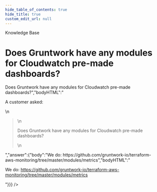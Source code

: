 ```yaml
---
hide_table_of_contents: true
hide_title: true
custom_edit_url: null
---
```



<CenterLayout>
<span className="searchCategory">Knowledge Base</span>
<h1>Does Gruntwork have any modules for Cloudwatch pre-made dashboards?</h1>
<GitHub discussion={{"id":"D_kwDOF8slf84AN5IX","number":40,"author":{"login":"zackproser"},"title":"Does Gruntwork have any modules for Cloudwatch pre-made dashboards?","body":"A customer asked: \r\n> Does Gruntwork have any modules for Cloudwatch pre-made dashboards?","bodyHTML":"<p dir=\"auto\">A customer asked:</p>\n<blockquote>\n<p dir=\"auto\">Does Gruntwork have any modules for Cloudwatch pre-made dashboards?</p>\n</blockquote>","answer":{"body":"We do: https://github.com/gruntwork-io/terraform-aws-monitoring/tree/master/modules/metrics","bodyHTML":"<p dir=\"auto\">We do: <a href=\"https://github.com/gruntwork-io/terraform-aws-monitoring/tree/master/modules/metrics\">https://github.com/gruntwork-io/terraform-aws-monitoring/tree/master/modules/metrics</a></p>"}}} />

</CenterLayout>
  

<!-- ##DOCS-SOURCER-START
{
  "sourcePlugin": "github-discussions",
  "hash": "1443edb12f6345d86827ff40edb8f537"
}
##DOCS-SOURCER-END -->
